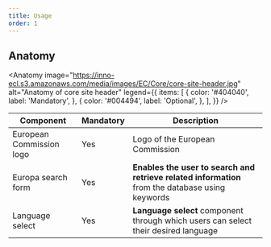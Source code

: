 ```yaml
---
title: Usage
order: 1
---
```



## Anatomy

<Anatomy
  image="https://inno-ecl.s3.amazonaws.com/media/images/EC/Core/core-site-header.jpg"
  alt="Anatomy of core site header"
  legend={{
    items: [
      {
        color: '#404040',
        label: 'Mandatory',
      },
      {
        color: '#004494',
        label: 'Optional',
      },
    ],
  }}
/>

| Component                | Mandatory | Description                                                                                      |
| ------------------------ | --------- | ------------------------------------------------------------------------------------------------ |
| European Commission logo | Yes       | Logo of the European Commission                                                                  |
| Europa search form       | Yes       | **Enables the user to search and retrieve related information** from the database using keywords |
| Language select          | Yes       | **Language select** component through which users can select their desired language              |
